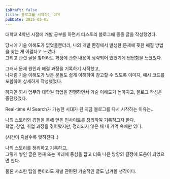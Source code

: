 ```yaml
---
isDraft: false
title: 블로그를 시작하는 이유
pubDate: 2025-05-05
---
```


대학교 4학년 시절에 개발 공부를 하면서 티스토리 블로그에 종종 글을 작성했었다.   

당시에 기술 이해도가 없었을뿐더러, 나의 개발 환경에서 발생한 문제에 핏한 해결 방법을 찾는 게 어렵다고 느꼈다.   
그리고 관련 글을 찾더라도 과정에 관한 내용이 생략되어 있었기에 답답함을 느꼈었다.

그래서 문제 원인과 해결 과정을 기록하기 시작했고,   
나처럼 기술 이해도가 낮은 분들도 쉽게 이해하여 참고할 수 있도록 이미지, 예시 코드를 포함하여 상세하게 작성했었다.

하지만 회사 업무와 대학원 학업을 진행하면서 기술 이해도가 높아지고, 블로그 작성은 중단했었다.

Real-time AI Search가 가능한 시대가 된 지금 블로그를 다시 시작하는 이유는..

나의 스토리와 경험을 통해 얻은 인사이트를 정리하여 기록하고자 한다.   
학업, 창업, 취업 과정을 겪어왔지만, 정리되지 않은 채 내 기억 속에만 있다.

(시간이 지날수록 잊혀진다..)

나의 스토리를 정리하고 기록하고,   
그렇게 쌓인 글은 현재 또는 미래에 중심을 잡고 더욱 나은 방향의 결정에 도움이 되었으면 한다.   

물론 사소한 팁일 뿐이라도 개발 관련된 기술적인 글도 남겨볼 생각이다.